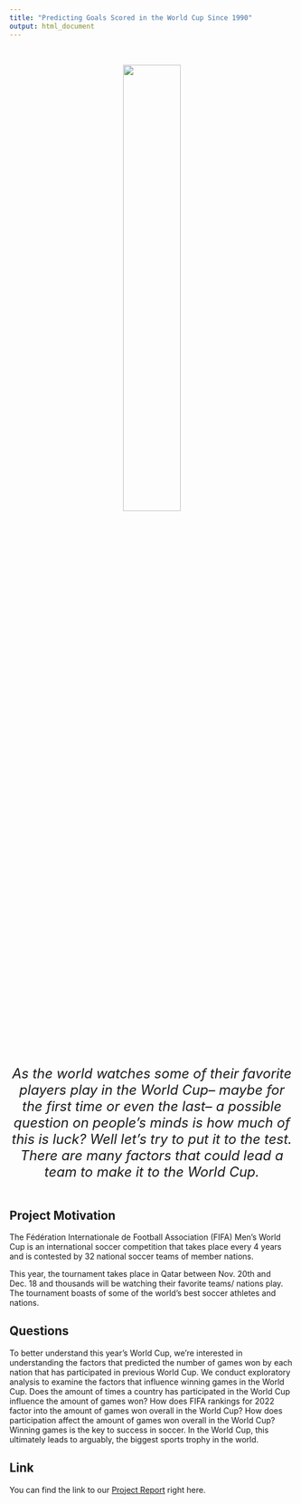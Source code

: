 ```yaml
---
title: "Predicting Goals Scored in the World Cup Since 1990"
output: html_document
---
```


<style type="text/css">

h1.title {
  text-align: center;
}

</style>

&nbsp;
&nbsp;

<center>

<img src="images/worldcup_2022_maroon.jpg" style="width: 45%" class="center">

<font size = "5">*As the world watches some of their favorite players play in the World Cup-- maybe for the first time or even the last-- a possible question on people's minds is how much of this is luck? Well let's try to put it to the test. There are many factors that could lead a team to make it to the World Cup.*</font>

</center>

<div style="margin-bottom:50px;">
</div>


## Project Motivation

The Fédération Internationale de Football Association (FIFA) Men's World Cup is an international soccer competition that takes place every 4 years and is contested by 32 national soccer teams of member nations. 

This year, the tournament takes place in Qatar between Nov. 20th and Dec. 18 and thousands will be watching their favorite teams/ nations play. The tournament boasts of some of the world's best soccer athletes and nations. 


## Questions

To better understand this year’s World Cup, we're interested in understanding the factors that predicted the number of games won by each nation that has participated in previous World Cup. We conduct exploratory analysis to examine the factors that influence winning games in the World Cup. Does the amount of times a country has participated in the World Cup influence the amount of games won? How does FIFA rankings for 2022 factor into the amount of games won overall in the World Cup? How does participation affect the amount of games won overall in the World Cup? Winning games is the key to success in soccer. In the World Cup, this ultimately leads to arguably, the biggest sports trophy in the world.



## Link

You can find the link to our [Project Report](finalprojectreport.html) right here.
